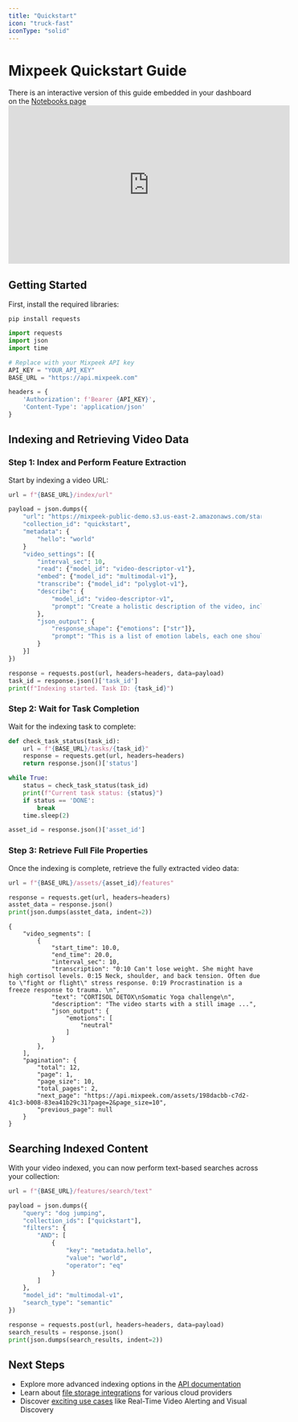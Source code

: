 ```yaml
---
title: "Quickstart"
icon: "truck-fast"
iconType: "solid"
---
```


# Mixpeek Quickstart Guide

<Note>
  There is an interactive version of this guide embedded in your dashboard on
  the <a href="https://dash.mixpeek.com/notebooks">Notebooks page</a>
</Note>

<iframe
  width="560"
  height="315"
  src="https://www.youtube.com/embed/jkIXzfKBvM0"
  title="YouTube video player"
  frameborder="0"
  allow="accelerometer; autoplay; clipboard-write; encrypted-media; gyroscope; picture-in-picture"
  allowfullscreen
></iframe>

## Getting Started

First, install the required libraries:

`pip install requests`

```python
import requests
import json
import time

# Replace with your Mixpeek API key
API_KEY = "YOUR_API_KEY"
BASE_URL = "https://api.mixpeek.com"

headers = {
    'Authorization': f'Bearer {API_KEY}',
    'Content-Type': 'application/json'
}
```

## Indexing and Retrieving Video Data

### Step 1: Index and Perform Feature Extraction

Start by indexing a video URL:

```python
url = f"{BASE_URL}/index/url"

payload = json.dumps({
    "url": "https://mixpeek-public-demo.s3.us-east-2.amazonaws.com/starter/aussie_agility.mp4",
    "collection_id": "quickstart",
    "metadata": {
        "hello": "world"
    }
    "video_settings": [{
        "interval_sec": 10,
        "read": {"model_id": "video-descriptor-v1"},
        "embed": {"model_id": "multimodal-v1"},
        "transcribe": {"model_id": "polyglot-v1"},
        "describe": {
            "model_id": "video-descriptor-v1",
            "prompt": "Create a holistic description of the video, include sounds and screenplay"
        },
        "json_output": {
            "response_shape": {"emotions": ["str"]},
            "prompt": "This is a list of emotion labels, each one should be a string representing the scene."
        }
    }]
})

response = requests.post(url, headers=headers, data=payload)
task_id = response.json()['task_id']
print(f"Indexing started. Task ID: {task_id}")
```

### Step 2: Wait for Task Completion

Wait for the indexing task to complete:

```python
def check_task_status(task_id):
    url = f"{BASE_URL}/tasks/{task_id}"
    response = requests.get(url, headers=headers)
    return response.json()['status']

while True:
    status = check_task_status(task_id)
    print(f"Current task status: {status}")
    if status == 'DONE':
        break
    time.sleep(2)

asset_id = response.json()['asset_id']
```

### Step 3: Retrieve Full File Properties

Once the indexing is complete, retrieve the fully extracted video data:

```python
url = f"{BASE_URL}/assets/{asset_id}/features"

response = requests.get(url, headers=headers)
asstet_data = response.json()
print(json.dumps(asstet_data, indent=2))
```

```
{
    "video_segments": [
        {
            "start_time": 10.0,
            "end_time": 20.0,
            "interval_sec": 10,
            "transcription": "0:10 Can't lose weight. She might have high cortisol levels. 0:15 Neck, shoulder, and back tension. Often due to \"fight or flight\" stress response. 0:19 Procrastination is a freeze response to trauma. \n",
            "text": "CORTISOL DETOX\nSomatic Yoga challenge\n",
            "description": "The video starts with a still image ...",
            "json_output": {
                "emotions": [
                    "neutral"
                ]
            }
        },
    ],
    "pagination": {
        "total": 12,
        "page": 1,
        "page_size": 10,
        "total_pages": 2,
        "next_page": "https://api.mixpeek.com/assets/198dacbb-c7d2-41c3-b008-83ea41b29c31?page=2&page_size=10",
        "previous_page": null
    }
}
```

## Searching Indexed Content

With your video indexed, you can now perform text-based searches across your collection:

```python
url = f"{BASE_URL}/features/search/text"

payload = json.dumps({
    "query": "dog jumping",
    "collection_ids": ["quickstart"],
    "filters": {
        "AND": [
            {
                "key": "metadata.hello",
                "value": "world",
                "operator": "eq"
            }
        ]
    },
    "model_id": "multimodal-v1",
    "search_type": "semantic"
})

response = requests.post(url, headers=headers, data=payload)
search_results = response.json()
print(json.dumps(search_results, indent=2))
```

## Next Steps

- Explore more advanced indexing options in the [API documentation](/api-documentation)
- Learn about [file storage integrations](/integrations) for various cloud providers
- Discover [exciting use cases](/use-cases) like Real-Time Video Alerting and Visual Discovery
